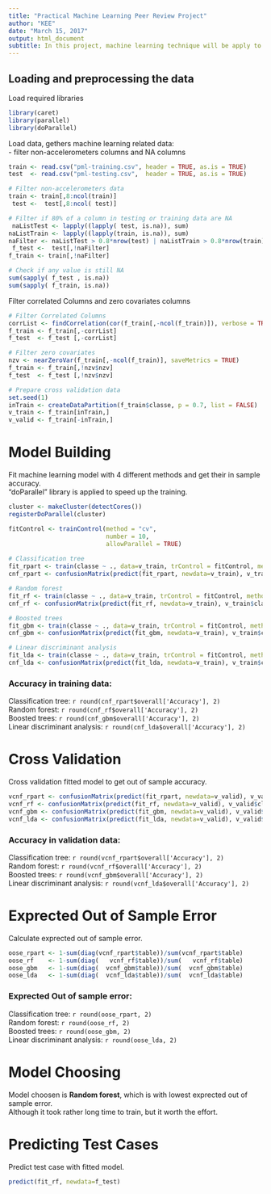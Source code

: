 ```yaml
---
title: "Practical Machine Learning Peer Review Project"
author: "KEE"
date: "March 15, 2017"
output: html_document
subtitle: In this project, machine learning technique will be apply to build a model quantifing the correctness of weight lifting exercise base on data collected from wearable accelerometer devices.
---
```


## Loading and preprocessing the data
Load required libraries
```r
library(caret)
library(parallel)
library(doParallel)
```

Load data, gethers machine learning related data:  
 - filter non-accelerometers columns and NA columns
```r
train <- read.csv("pml-training.csv", header = TRUE, as.is = TRUE)
test  <- read.csv("pml-testing.csv",  header = TRUE, as.is = TRUE)

# Filter non-accelerometers data
train <- train[,8:ncol(train)]
 test <-  test[,8:ncol( test)]

# Filter if 80% of a column in testing or training data are NA
 naListTest <- lapply((lapply( test, is.na)), sum)
naListTrain <- lapply((lapply(train, is.na)), sum)
naFilter <- naListTest > 0.8*nrow(test) | naListTrain > 0.8*nrow(train)
 f_test <-  test[,!naFilter]
f_train <- train[,!naFilter]

# Check if any value is still NA
sum(sapply( f_test , is.na))
sum(sapply( f_train, is.na))
```

Filter correlated Columns and zero covariates columns 
```r
# Filter Correlated Columns
corrList <- findCorrelation(cor(f_train[,-ncol(f_train)]), verbose = TRUE)
f_train <- f_train[,-corrList]
f_test  <- f_test [,-corrList]

# Filter zero covariates
nzv <- nearZeroVar(f_train[,-ncol(f_train)], saveMetrics = TRUE)
f_train <- f_train[,!nzv$nzv]
f_test  <- f_test [,!nzv$nzv]

# Prepare cross validation data
set.seed(1)
inTrain <- createDataPartition(f_train$classe, p = 0.7, list = FALSE)
v_train <- f_train[inTrain,]
v_valid <- f_train[-inTrain,]
```

# Model Building
Fit machine learning model with 4 different methods and get their in sample accuracy.  
"doParallel" library is applied to speed up the training.  
```r
cluster <- makeCluster(detectCores())
registerDoParallel(cluster)

fitControl <- trainControl(method = "cv",
                           number = 10,
                           allowParallel = TRUE)
				
# Classification tree
fit_rpart <- train(classe ~ ., data=v_train, trControl = fitControl, method="rpart")
cnf_rpart <- confusionMatrix(predict(fit_rpart, newdata=v_train), v_train$classe)

# Random forest
fit_rf <- train(classe ~ ., data=v_train, trControl = fitControl, method="rf")
cnf_rf <- confusionMatrix(predict(fit_rf, newdata=v_train), v_train$classe)

# Boosted trees
fit_gbm <- train(classe ~ ., data=v_train, trControl = fitControl, method="gbm")
cnf_gbm <- confusionMatrix(predict(fit_gbm, newdata=v_train), v_train$classe)

# Linear discriminant analysis
fit_lda <- train(classe ~ ., data=v_train, trControl = fitControl, method="lda")
cnf_lda <- confusionMatrix(predict(fit_lda, newdata=v_train), v_train$classe)
```
### Accuracy in training data:  
Classification tree: `r round(cnf_rpart$overall['Accuracy'], 2)`  
Random forest: `r round(cnf_rf$overall['Accuracy'], 2)`  
Boosted trees: `r round(cnf_gbm$overall['Accuracy'], 2)`  
Linear discriminant analysis: `r round(cnf_lda$overall['Accuracy'], 2)`  

# Cross Validation
Cross validation fitted model to get out of sample accuracy.   
```r
vcnf_rpart <- confusionMatrix(predict(fit_rpart, newdata=v_valid), v_valid$classe)
vcnf_rf <- confusionMatrix(predict(fit_rf, newdata=v_valid), v_valid$classe)
vcnf_gbm <- confusionMatrix(predict(fit_gbm, newdata=v_valid), v_valid$classe)
vcnf_lda <- confusionMatrix(predict(fit_lda, newdata=v_valid), v_valid$classe)
```

### Accuracy in validation data:  
Classification tree: `r round(vcnf_rpart$overall['Accuracy'], 2)`  
Random forest: `r round(vcnf_rf$overall['Accuracy'], 2)`  
Boosted trees: `r round(vcnf_gbm$overall['Accuracy'], 2)`  
Linear discriminant analysis: `r round(vcnf_lda$overall['Accuracy'], 2)`  

# Exprected Out of Sample Error
Calculate exprected out of sample error.   
```r
oose_rpart <- 1-sum(diag(vcnf_rpart$table))/sum(vcnf_rpart$table)
oose_rf    <- 1-sum(diag(   vcnf_rf$table))/sum(   vcnf_rf$table)
oose_gbm   <- 1-sum(diag(  vcnf_gbm$table))/sum(  vcnf_gbm$table)
oose_lda   <- 1-sum(diag(  vcnf_lda$table))/sum(  vcnf_lda$table)
```

### Exprected Out of sample error:  
Classification tree: `r round(oose_rpart, 2)`  
Random forest: `r round(oose_rf, 2)`  
Boosted trees: `r round(oose_gbm, 2)`  
Linear discriminant analysis: `r round(oose_lda, 2)` 

# Model Choosing
Model choosen is **Random forest**, which is with lowest exprected out of sample error.   
Although it took rather long time to train, but it worth the effort.  

# Predicting Test Cases
Predict test case with fitted model.  
```r
predict(fit_rf, newdata=f_test)
```
